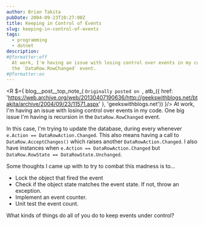 ```yaml
---
author: Brian Takita
pubDate: 2004-09-23T10:27:00Z
title: Keeping in Control of Events
slug: keeping-in-control-of-events
tags:
  - programming
  - dotnet
description:
#@formatter:off
  At work, I'm having an issue with losing control over events in my code. One big issue I'm having is recursion in
  the `DataRow.RowChanged` event.
#@formatter:on
---
```


<R $={
	blog__post__top_note_(
		`Originally posted on `,
		atb_({
			href: 'https://web.archive.org/web/20130407190636/http://geekswithblogs.net/btakita/archive/2004/09/23/11571.aspx'
		}, 'geekswithblogs.net'))
}/>
At work, I'm having an issue with losing control over events in my code. One big issue I'm having is recursion in
the `DataRow.RowChanged` event.

In this case, I'm trying to update the database, during every whenever `e.Action == DataRowAction.Changed`. This also
means having a call to `DataRow.AcceptChanges()` which raises another `DataRowAction.Changed`. I also have instances
when `e.Action == DataRowAction.Changed` but `DataRow.RowState == DataRowState.Unchanged`.

Some thoughts I came up with to try to combat this madness is to...

- Lock the object that fired the event
- Check if the object state matches the event state. If not, throw an exception.
- Implement an event counter.
- Unit test the event count.

What kinds of things do all of you do to keep events under control?
